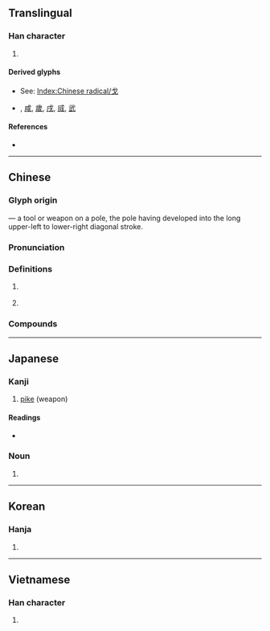 {{also|弋|𠀋}}
{{character info/new}}
==Translingual==
{{stroke order|type=animate}}
{{stroke order|type=tanimate}}

===Han character===
{{Han char|rn=62|rad=戈|as=00|sn=4|four=53000|canj=I|ids=⿻弋丿}}

# {{mul-kangxi radical-def}}

====Derived glyphs====
* See: [[Index:Chinese radical/戈]]
* {{l|mul|威}}, [[咸]], [[歲]], [[戌]], [[烕]], [[武]]

====References====
* {{Han ref|kx=0411.010|dkj=11530|dj=0752.050|hdz=21397.010|uh=6208|ud=25096|bh=A4E0|bd=42208}}

----

==Chinese==
{{zh-forms}}
{{zh-wp|zh:戈 (武器)|zh:戈姓|en:dagger-axe}}

===Glyph origin===
{{Han etym}}
{{liushu|i}} ― a tool or weapon on a pole, the pole having developed into the long upper-left to lower-right diagonal stroke.

===Pronunciation===
{{zh-pron
|m=gē
|c=gwo1
|h=pfs=khô
|md=kuŏ
|mn=ko/qz:ko͘
|mn-t=ko1
|w=1ku
|mc=y
|oc=y
|cat=n,pn
}}

===Definitions===
{{zh-hanzi}}

# {{lb|zh|historical}} {{w|dagger-axe}} {{gloss|an ancient Chinese [[weapon]] similar to a [[halberd]]}}
# {{surname|lang=zh}}

===Compounds===
{{zh-der|戈壁|倒戈|干戈|兵戈|探戈舞|入室操戈|倒戈卸甲|同室操戈|大戈壁|大動干戈|天戈|不念荷戈|倒置干戈|倒載干戈|動干戈|反戈一擊|干戈載戢|反戈|倒持干戈|兵戈擾攘|礪戈秣馬|止戈為武|枕戈汗馬|投袂援戈|投戈講藝|枕戈待旦|拋戈棄甲|戈什|撝戈反日|戈比|枕戈坐甲|投戈|擐甲持戈|拋戈卸甲|止戈散馬|戈什哈|枕戈泣血|探戈|止戈|棄甲拋戈|投袂荷戈|揮戈回日|擐甲揮戈|操戈入室|操戈|泣血枕戈|擐甲操戈|止戈興仁|枕戈嘗膽|杯酒戈矛|揮戈反日|枕戈飲膽|枕戈寢甲|枕戈待敵|揮戈|韜戈卷甲|雕戈|解甲倒戈|魯陽揮戈|解甲投戈|鐵馬金戈|韜戈偃武|負戈|金戈鐵馬}}

{{zh-cat|Weapons}}

----

==Japanese==
{{wp|lang=ja|戈}}

===Kanji===
{{ja-kanji|grade=|rs=戈00}}

# [[pike]] (weapon)

====Readings====
* {{ja-readings|goon=[[か]] (ka)|kanon=[[か]] (ka)|kun=[[ほこ]] (hoko)}}

===Noun===
{{ja-kanjitab|ほこ|yomi=k}}
{{ja-noun|ほこ}}

# {{alternative spelling of|矛|lang=ja}}

----

==Korean==

===Hanja===
{{ko-hanja|hangeul=과|eumhun=|rv=gwa|mr=kwa|y=kwa}}

# {{defn|lang=ko|sort=戈00}}

----

==Vietnamese==

===Han character===
{{vi-hantu|[[qua]], [[quơ]], [[quờ]]}}

# {{defn|lang=vi|sort=戈00}}

[[Category:CJKV radicals| ]]